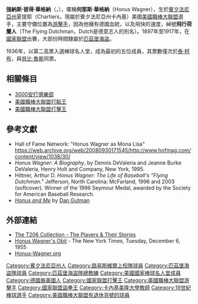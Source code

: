 {{Infobox baseball biography
|name=何那斯·華格納<br />Honus Wagner
|image=Honus Wagner (crop).JPG
|image_size  =
|caption = 
|position= [[游擊手|游擊手]]
|bats=右
|throws=右
|birth_date= {{Birth date|1874|2|24}}
|birth_place={{USA}}[[賓夕法尼亞州|賓夕法尼亞州]]夏提爾城
|death_date= {{Death date and age|1955|12|6|1874|2|24}}
|death_place={{USA}}[[賓夕法尼亞州|賓夕法尼亞州]][[卡內基|卡內基]]
|debutleague =美國職棒大聯盟
|debutdate=7月19日
|debutyear=1897年
|debutteam=路易斯維爾上校
|finalleague =美國職棒大聯盟
|finaldate=9月17日
|finalyear=1917年
|finalteam=匹茲堡海盜
|statleague =美國職棒大聯盟
|stat1label=[[打擊率|打擊率]]
|stat1value=.329
|stat2label=[[安打|安打]]
|stat2value=3,430
|stat3label=[[全壘打|全壘打]]
|stat3value=101
|stat4label=[[打點|打點]]
|stat4value=722
|teams=
'''球員時期'''
* [[路易斯維爾上校|路易斯維爾上校]] ({{mlby|1897}}–{{mlby|1899}})
* [[匹茲堡海盜|匹茲堡海盜]] ({{mlby|1900}}–{{mlby|1917}})
'''教練時期'''
* [[匹茲堡海盜|匹茲堡海盜]] ({{mlby|1917}})
|highlights=
* [[世界大賽|世界大賽]]冠軍 ([[1909年世界大賽|1909]])
* 8×[[美國職棒大聯盟打擊王|國聯打擊王]] (1900,1903,1904,1906–1909,1911)
* 5×[[美國職棒大聯盟打點王|國聯打點王]] (1901,1902,1908,1909,1912)
* 5×[[美國職棒大聯盟盜壘王|國聯盜壘王]] (1901,1902,1904,1907,1908)
* [[匹茲堡海盜|匹茲堡海盜]]退休號碼#33
* 入選大聯盟世紀全明星隊
* 入選大聯盟世紀球隊
|hoflink = 美國國家棒球名人堂暨博物館
|hoftype = 美國棒球名人堂
|hofdate= 1936年
|hofvote= 95.13% (第一年票選)
}}

'''強納斯·彼得·華格納'''（{{lang-en|Johannes Peter Wagner}}，{{bd|1874年|2月24日|1955年|12月6日|catIdx=Wagner, Honus}}），暱稱'''何那斯·華格納'''（Honus Wagner），生於[[賓夕法尼亞州|賓夕法尼亞州]]夏提耶（Chartiers，現屬於賓夕法尼亞州卡內基）美國[[美國職棒大聯盟|美國職棒大聯盟]]選手，主要守備位置為[[游擊手|游擊手]]，因為他擁有德國血統，以及飛快的速度，綽號'''飛行荷蘭人'''（The Flying Dutchman，Dutch是德意志人的別名）。1897年至1917年，在[[國家聯盟|國家聯盟]]出賽，大部份時間隸屬於[[匹茲堡海盜|匹茲堡海盜]]。

1936年，以第二高票入選棒球名人堂，成為最初的五位成員，其票數僅次於[[泰·柯布|泰·柯布]]，與[[貝比·魯斯|貝比·魯斯]]同票。

== 相關條目 ==
* [[3000安打俱樂部|3000安打俱樂部]]
* [[美國職棒大聯盟打點王|美國職棒大聯盟打點王]]
* [[美國職棒大聯盟打擊王|美國職棒大聯盟打擊王]]

== 參考文獻 ==
*Hall of Fame Network: "Honus Wagner as Mona Lisa" https://web.archive.org/web/20080930171545/http://www.hofmag.com/content/view/1038/30/
*''Honus Wagner: A Biography'', by Dennis DeValeria and Jeanne Burke DeValeria, Henry Holt and Company, New York, 1995.
*Hittner, Arthur D. ''Honus Wagner: The Life of Baseball's "Flying Dutchman."'' Jefferson, North Carolina: McFarland, 1996 and 2003 (softcover). Winner of the 1996 Seymour Medal, awarded by the Society for American Baseball Research.
*''[[Honus_and_Me|Honus and Me]]'' by [[Dan_Gutman|Dan Gutman]]

== 外部連結 ==
{{Commons category|Honus Wagner}}
{{Baseballstats |br=w/wagneho01 |mlb=123784 |espn= |fangraphs=1013485 |cube=honus-wagner|brm=wagner004joh}}
*[http://www.t206players.com/ The T206 Collection - The Players & Their Stories] {{Wayback|url=http://www.t206players.com/ |date=20180806004508 }}
*[https://web.archive.org/web/20120520133058/http://thedeadballera.com/Obits/Obits_W/Wagner.Honus.Obit.html Honus Wagner's Obit] - The New York Times, Tuesday, December 6, 1955
*[https://web.archive.org/web/20081227024251/http://www.honus-wagner.org/labels/Al%20Wagner.html Honus-Wagner.org]

{{匹茲堡海盜隊退休號碼}}
{{1909年世界大賽冠軍匹茲堡海盜隊名單}}
{{3000 hit club}}
{{美國職棒大聯盟世紀球隊}}
{{美國棒球名人堂成員}}

{{Authority control}}
{{DEFAULTSORT:Wagner,Honus}}
[[Category:賓夕法尼亞州人|Category:賓夕法尼亞州人]]
[[Category:路易斯維爾上校隊球員|Category:路易斯維爾上校隊球員]]
[[Category:匹茲堡海盜隊球員|Category:匹茲堡海盜隊球員]]
[[Category:匹茲堡海盜隊總教練|Category:匹茲堡海盜隊總教練]]
[[Category:美國國家棒球名人堂成員|Category:美國國家棒球名人堂成員]]
[[Category:德國裔美國人|Category:德國裔美國人]]
[[Category:國家聯盟打擊王|Category:國家聯盟打擊王]]
[[Category:美國職棒大聯盟游擊手|Category:美國職棒大聯盟游擊手]]
[[Category:國家聯盟盜壘王|Category:國家聯盟盜壘王]]
[[Category:卡內基美隆大學教師|Category:卡內基美隆大學教師]]
[[Category:19世紀棒球選手|Category:19世紀棒球選手]]
[[Category:美國職棒大聯盟有退休背號的球員|Category:美國職棒大聯盟有退休背號的球員]]